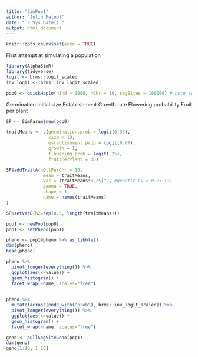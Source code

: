 ```yaml
---
title: "SimPop1"
author: "Julin Maloof"
date: "`r Sys.Date()`"
output: html_document
---
```


```r
knitr::opts_chunk$set(echo = TRUE)
```

First attempt at simulating a population

```r
library(AlphaSimR)
library(tidyverse)
logit <- brms::logit_scaled
inv_logit <- brms::inv_logit_scaled
```

```r
pop0 <- quickHaplo(nInd = 1000, nChr = 10, segSites = 100000) # note segSites is per chrom
```

Germination
Initial size
Establishment
Growth rate
Flowering probability
Fruit per plant

```r
SP <- SimParam$new(pop0)

traitMeans <- c(germination.prob = logit(0.33),
                size = 10,
                establishment.prob = logit(0.67),
                growth = 1,
                flowering.prob = logit(.25),
                fruitPerPlant = 30)

SP$addTraitA(nQtlPerChr = 10,
              mean = traitMeans,
              var = (traitMeans*0.25)^2, #genetic CV = 0.25 (?)
              gamma = TRUE,
              shape = 1,
              name = names(traitMeans)
)

SP$setVarE(h2=rep(0.5, length(traitMeans)))
```

```r
pop1 <- newPop(pop0)
pop1 <- setPheno(pop1)
```

```r
pheno <- pop1@pheno %>% as_tibble()
dim(pheno)
head(pheno)
```

```r
pheno %>%
  pivot_longer(everything()) %>%
  ggplot(aes(x=value)) +
  geom_histogram() +
  facet_wrap(~name, scales="free")
  
```

```r
pheno %>%
  mutate(across(ends_with("prob"), brms::inv_logit_scaled)) %>%
  pivot_longer(everything()) %>%
  ggplot(aes(x=value)) +
  geom_histogram() +
  facet_wrap(~name, scales="free")
```


```r
geno <- pullSegSiteGeno(pop1)
dim(geno)
geno[1:10, 1:10]
```


